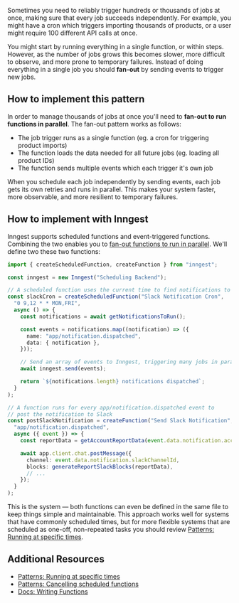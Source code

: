 Sometimes you need to reliably trigger hundreds or thousands of jobs at once, making sure that every job succeeds independently.  For example, you might have a cron which triggers importing thousands of products, or a user might require 100 different API calls at once.

You might start by running everything in a single function, or within steps.  However, as the number of jobs grows this becomes slower, more difficult to observe, and more prone to temporary failures.  Instead of doing everything in a single job you should **fan-out** by sending events to trigger new jobs.

## How to implement this pattern

In order to manage thousands of jobs at once you'll need to **fan-out to run functions in parallel**. The fan-out pattern works as follows:

- The job trigger runs as a single function (eg. a cron for triggering product imports)
- The function loads the data needed for all future jobs (eg. loading all product IDs)
- The function sends multiple events which each trigger it's own job

When you schedule each job independently by sending events, each job gets its own retries and runs in parallel.  This makes your system faster, more observable, and  more resilient to temporary failures.

## How to implement with Inngest

Inngest supports scheduled functions and event-triggered functions. Combining the two enables you to [fan-out functions to run in parallel](/patterns/running-functions-in-parallel?ref=patterns). We'll define two these two functions:

```typescript
import { createScheduledFunction, createFunction } from "inngest";

const inngest = new Inngest("Scheduling Backend");

// A scheduled function uses the current time to find notifications to send
const slackCron = createScheduledFunction("Slack Notification Cron",
  "0 9,12 * * MON,FRI",
  async () => {
    const notifications = await getNotificationsToRun();

    const events = notifications.map((notification) => ({
      name: "app/notification.dispatched",
      data: { notification },
    }));

    // Send an array of events to Inngest, triggering many jobs in parallel.
    await inngest.send(events);

    return `${notifications.length} notifications dispatched`;
  }
);

// A function runs for every app/notification.dispatched event to
// post the notification to Slack
const postSlackNotification = createFunction("Send Slack Notification",
  "app/notification.dispatched",
  async ({ event }) => {
    const reportData = getAccountReportData(event.data.notification.accountId);

    await app.client.chat.postMessage({
      channel: event.data.notification.slackChannelId,
      blocks: generateReportSlackBlocks(reportData),
      // ...
    });
  }
);
```

This is the system &mdash; both functions can even be defined in the same file to keep things simple and maintainable. This approach works well for systems that have commonly scheduled times, but for more flexible systems that are scheduled as one-off, non-repeated tasks you should review [Patterns: Running at specific times](/patterns/running-at-specific-times?ref=patterns).


## Additional Resources

* [Patterns: Running at specific times](/patterns/running-at-specific-times?ref=patterns)
* [Patterns: Cancelling scheduled functions](/patterns/cancelling-scheduled-functions?ref=patterns)
* [Docs: Writing Functions](/docs/functions?ref=patterns)
